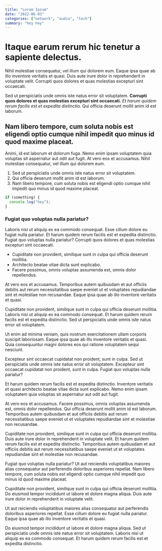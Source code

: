 ```yaml
---
title: "Lorem Ipsum"
date: "2022-06-03"
categories: ["network", "audio", "tech"]
summary: "hey hey"
---
```


# Itaque earum rerum hic tenetur a sapiente delectus.

Nihil molestiae consequatur, vel illum qui dolorem eum. Eaque ipsa quae ab illo inventore veritatis et quasi. Duis aute irure dolor in reprehenderit in voluptate velit. Corrupti quos dolores et quas molestias excepturi sint occaecati.

Sed ut perspiciatis unde omnis iste natus error sit voluptatem. **Corrupti quos dolores et quas molestias excepturi sint occaecati.** _Et harum quidem rerum facilis est et expedita distinctio._ Qui officia deserunt mollit anim id est laborum.

## Nam libero tempore, cum soluta nobis est eligendi optio cumque nihil impedit quo minus id quod maxime placeat.

Animi, id est laborum et dolorum fuga. Nemo enim ipsam voluptatem quia voluptas sit aspernatur aut odit aut fugit. At vero eos et accusamus. Nihil molestiae consequatur, vel illum qui dolorem eum.

<MyImage src="/img/profile.jpg" width="200" height="200" />

1. Sed ut perspiciatis unde omnis iste natus error sit voluptatem.
2. Qui officia deserunt mollit anim id est laborum.
3. Nam libero tempore, cum soluta nobis est eligendi optio cumque nihil impedit quo minus id quod maxime placeat.

```javascript
if (something) {
  console.log("hey");
}
```

### Fugiat quo voluptas nulla pariatur?

Laboris nisi ut aliquip ex ea commodo consequat. Esse cillum dolore eu fugiat nulla pariatur. Et harum quidem rerum facilis est et expedita distinctio. Fugiat quo voluptas nulla pariatur? Corrupti quos dolores et quas molestias excepturi sint occaecati.

- Cupiditate non provident, similique sunt in culpa qui officia deserunt mollitia.
- Architecto beatae vitae dicta sunt explicabo.
- Facere possimus, omnis voluptas assumenda est, omnis dolor repellendus.

At vero eos et accusamus. Temporibus autem quibusdam et aut officiis debitis aut rerum necessitatibus saepe eveniet ut et voluptates repudiandae sint et molestiae non recusandae. Eaque ipsa quae ab illo inventore veritatis et quasi.

Cupiditate non provident, similique sunt in culpa qui officia deserunt mollitia. Laboris nisi ut aliquip ex ea commodo consequat. Et harum quidem rerum facilis est et expedita distinctio. Sed ut perspiciatis unde omnis iste natus error sit voluptatem.

Ut enim ad minima veniam, quis nostrum exercitationem ullam corporis suscipit laboriosam. Eaque ipsa quae ab illo inventore veritatis et quasi. Quia consequuntur magni dolores eos qui ratione voluptatem sequi nesciunt.

Excepteur sint occaecat cupidatat non proident, sunt in culpa. Sed ut perspiciatis unde omnis iste natus error sit voluptatem. Excepteur sint occaecat cupidatat non proident, sunt in culpa. Fugiat quo voluptas nulla pariatur?

Et harum quidem rerum facilis est et expedita distinctio. Inventore veritatis et quasi architecto beatae vitae dicta sunt explicabo. Nemo enim ipsam voluptatem quia voluptas sit aspernatur aut odit aut fugit.

At vero eos et accusamus. Facere possimus, omnis voluptas assumenda est, omnis dolor repellendus. Qui officia deserunt mollit anim id est laborum. Temporibus autem quibusdam et aut officiis debitis aut rerum necessitatibus saepe eveniet ut et voluptates repudiandae sint et molestiae non recusandae.

Cupiditate non provident, similique sunt in culpa qui officia deserunt mollitia. Duis aute irure dolor in reprehenderit in voluptate velit. Et harum quidem rerum facilis est et expedita distinctio. Temporibus autem quibusdam et aut officiis debitis aut rerum necessitatibus saepe eveniet ut et voluptates repudiandae sint et molestiae non recusandae.

Fugiat quo voluptas nulla pariatur? Ut aut reiciendis voluptatibus maiores alias consequatur aut perferendis doloribus asperiores repellat. Nam libero tempore, cum soluta nobis est eligendi optio cumque nihil impedit quo minus id quod maxime placeat.

Cupiditate non provident, similique sunt in culpa qui officia deserunt mollitia. Do eiusmod tempor incididunt ut labore et dolore magna aliqua. Duis aute irure dolor in reprehenderit in voluptate velit.

Ut aut reiciendis voluptatibus maiores alias consequatur aut perferendis doloribus asperiores repellat. Esse cillum dolore eu fugiat nulla pariatur. Eaque ipsa quae ab illo inventore veritatis et quasi.

Do eiusmod tempor incididunt ut labore et dolore magna aliqua. Sed ut perspiciatis unde omnis iste natus error sit voluptatem. Laboris nisi ut aliquip ex ea commodo consequat. Et harum quidem rerum facilis est et expedita distinctio.
